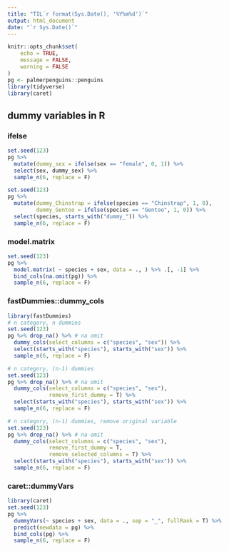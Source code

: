 ```yaml
---
title: "TIL`r format(Sys.Date(), '%Y%m%d')`"
output: html_document
date: "`r Sys.Date()`"
---
```


```r
knitr::opts_chunk$set(
	echo = TRUE,
	message = FALSE,
	warning = FALSE
)
pg <- palmerpenguins::penguins
library(tidyverse)
library(caret)
```

## dummy variables in R

### ifelse

```r
set.seed(123)
pg %>% 
  mutate(dummy_sex = ifelse(sex == "female", 0, 1)) %>% 
  select(sex, dummy_sex) %>%
  sample_n(6, replace = F)
```

```r
set.seed(123)
pg %>% 
  mutate(dummy_Chinstrap = ifelse(species == "Chinstrap", 1, 0),
         dummy_Gentoo = ifelse(species == "Gentoo", 1, 0)) %>% 
  select(species, starts_with("dummy_")) %>%
  sample_n(6, replace = F)
```

### model.matrix

```r
set.seed(123)
pg %>% 
  model.matrix( ~ species + sex, data = ., ) %>% .[, -1] %>% 
  bind_cols(na.omit(pg)) %>% 
  sample_n(6, replace = F)
```


### fastDummies::dummy_cols

```r
library(fastDummies)
# n category, n dummies
set.seed(123)
pg %>% drop_na() %>% # na omit
  dummy_cols(select_columns = c("species", "sex")) %>% 
  select(starts_with("species"), starts_with("sex")) %>% 
  sample_n(6, replace = F)
```

```r
# n category, (n-1) dummies
set.seed(123)
pg %>% drop_na() %>% # na omit
  dummy_cols(select_columns = c("species", "sex"),
             remove_first_dummy = T) %>% 
  select(starts_with("species"), starts_with("sex")) %>% 
  sample_n(6, replace = F)
```


```r
# n category, (n-1) dummies, remove original variable
set.seed(123)
pg %>% drop_na() %>% # na omit
  dummy_cols(select_columns = c("species", "sex"), 
             remove_first_dummy = T,
             remove_selected_columns = T) %>% 
  select(starts_with("species"), starts_with("sex")) %>% 
  sample_n(6, replace = F)
```

### caret::dummyVars

```r
library(caret)
set.seed(123)
pg %>% 
  dummyVars(~ species + sex, data = ., sep = "_", fullRank = T) %>% 
  predict(newdata = pg) %>% 
  bind_cols(pg) %>% 
  sample_n(6, replace = F)
```

